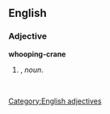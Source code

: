 ==English==

===Adjective===
'''whooping-crane'''

# {{form of|Attributive form|[[whooping crane]]|nodot=1}}, ''noun''.
#: ''&nbsp;''

[[Category:English adjectives]]